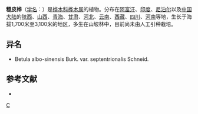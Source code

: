 {{Speciesbox 
| genus = Betula
| species = utilis
| image = Betula utilis.JPG
| status = NE
| status_system = IUCN3.1
| authority = D. Don
}}

'''糙皮桦'''（[[学名|学名]]：{{lang|la|''Betula utilis''}}）是[[桦木科|桦木科]][[桦木属|桦木属]]的植物。分布在[[阿富汗|阿富汗]]、[[印度|印度]]、[[尼泊尔|尼泊尔]]以及[[中国大陆|中国大陆]]的[[陕西|陕西]]、[[山西|山西]]、[[青海|青海]]、[[甘肃|甘肃]]、[[河北|河北]]、[[云南|云南]]、[[西藏|西藏]]、[[四川|四川]]、[[河南|河南]]等地，生长于海拔1,700米至3,100米的地区，多生在山坡林中，目前尚未由人工引种栽培。

== 异名 ==
* Betula albo-sinensis Burk. var. septentrionalis Schneid.

== 参考文献 ==
<div class="references-small">
* {{cite web| url =http://www.bioinfo.cn/db05/KmzwSpecies.php?action=view&id=2226| title =糙皮桦| work =《中国高等植物数据库全库》| publisher =中国科学院微生物研究所| author =昆明植物研究所| accessdate =2009-02-23| deadurl =yes| archiveurl =https://web.archive.org/web/20160305021229/http://www.bioinfo.cn/db05/KmzwSpecies.php?action=view&id=2226| archivedate =2016-03-05}}
</div>
{{Taxonbar|from=Q930814}}

[[Category:桦木属|C]]


{{植物小作品}}
